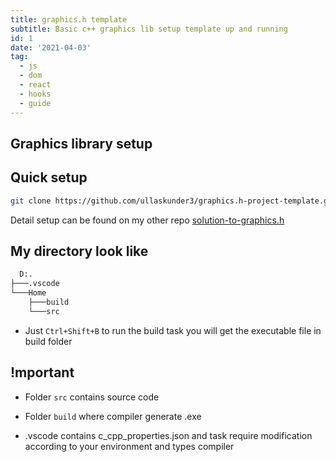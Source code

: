 ```yaml
---
title: graphics.h template
subtitle: Basic c++ graphics lib setup template up and running
id: 1
date: '2021-04-03'
tag:
  - js
  - dom
  - react
  - hooks
  - guide
---
```


## Graphics library setup

## Quick setup

```bash
git clone https://github.com/ullaskunder3/graphics.h-project-template.git
```

Detail setup can be found on my other repo [solution-to-graphics.h](https://www.mnxblog.live/blog/day2)

## My directory look like

```cmd
  D:.
├───.vscode
└───Home
    ├───build
    └───src
```

- Just `Ctrl+Shift+B` to run the build task you will get the executable file in build folder

## !mportant

- Folder `src` contains source code

- Folder `build` where compiler generate .exe

- .vscode contains c_cpp_properties.json and task require modification according to your environment and types compiler

